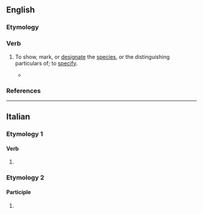 ==English==

===Etymology===
{{suffix|en|specific|ate}}

===Verb===
{{en-verb}}

# {{lb|en|obsolete|transitive}} To show, mark, or [[designate]] the [[species]], or the distinguishing particulars of; to [[specify]].
#* {{RQ:Hale Contemplations|part=3|chapter=The Knowledge of Christ Crucified. Part II.|pages=79–80|pageref=80|passage=As it [the inward action of the soul] hath an Operation vvithout the Concurrence of the Body, ſo it is that vvhich doth '''Specificate''' all the External Actions, and gives them their true denomination of Good or Evil.}}

===References===
{{R:Webster 1913}}

----

==Italian==

===Etymology 1===

====Verb====
{{head|it|verb form}}

# {{inflection of|it|specificare||2|p|pres|indc|;|2|p|impr}}

===Etymology 2===

====Participle====
{{head|it|past participle form|g=f-p}}

# {{feminine plural of|it|specificato}}